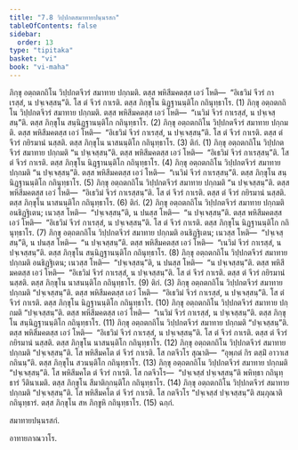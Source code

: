 ```yaml
---
title: "7.8 วิปฺปกตสมาทายปนฺนรสก"
tableOfContents: false
sidebar:
  order: 13
type: "tipitaka"
basket: "vi"
book: "vi-maha"
---
```



<DynamicBreadcrumb />

<Division number="317" book="vi-maha">

<Paragraph number="1450" book="vi-maha">
ภิกฺขุ อตฺถตกถิโน วิปฺปกตจีวรํ สมาทาย ปกฺกมติ. ตสฺส พหิสีมคตสฺส เอวํ โหติ—  “อิเธวิมํ จีวรํ กาเรสฺสํ, น ปจฺเจสฺสนฺ”ติ. โส ตํ จีวรํ กาเรติ. ตสฺส ภิกฺขุโน นิฏฺฐานนฺติโก กถินุทฺธาโร. (1)
</Paragraph>

<Paragraph number="1451" book="vi-maha">
ภิกฺขุ อตฺถตกถิโน วิปฺปกตจีวรํ สมาทาย ปกฺกมติ. ตสฺส พหิสีมคตสฺส เอวํ โหติ—  “เนวิมํ จีวรํ กาเรสฺสํ, น ปจฺเจสฺสนฺ”ติ. ตสฺส ภิกฺขุโน สนฺนิฏฺฐานนฺติโก กถินุทฺธาโร. (2)
</Paragraph>

<Paragraph number="1452" book="vi-maha">
ภิกฺขุ อตฺถตกถิโน วิปฺปกตจีวรํ สมาทาย ปกฺกมติ. ตสฺส พหิสีมคตสฺส เอวํ โหติ—  “อิเธวิมํ จีวรํ กาเรสฺสํ, น ปจฺเจสฺสนฺ”ติ. โส ตํ จีวรํ กาเรติ. ตสฺส ตํ จีวรํ กยิรมานํ นสฺสติ. ตสฺส ภิกฺขุโน นาสนนฺติโก กถินุทฺธาโร. (3)

</Paragraph>
</Division>

<Paragraph number="1453" type="center" book="vi-maha">
ติกํ. (1)


</Paragraph>

<Paragraph number="1454" book="vi-maha">
ภิกฺขุ อตฺถตกถิโน วิปฺปกตจีวรํ สมาทาย ปกฺกมติ “น ปจฺเจสฺสนฺ”ติ. ตสฺส พหิสีมคตสฺส เอวํ โหติ—  “อิเธวิมํ จีวรํ กาเรสฺสนฺ”ติ. โส ตํ จีวรํ กาเรติ. ตสฺส ภิกฺขุโน นิฏฺฐานนฺติโก กถินุทฺธาโร. (4)
</Paragraph>

<Paragraph number="1455" book="vi-maha">
ภิกฺขุ อตฺถตกถิโน วิปฺปกตจีวรํ สมาทาย ปกฺกมติ “น ปจฺเจสฺสนฺ”ติ. ตสฺส พหิสีมคตสฺส เอวํ โหติ—  “เนวิมํ จีวรํ กาเรสฺสนฺ”ติ. ตสฺส ภิกฺขุโน สนฺนิฏฺฐานนฺติโก กถินุทฺธาโร. (5)
</Paragraph>

<Paragraph number="1456" book="vi-maha">
ภิกฺขุ อตฺถตกถิโน วิปฺปกตจีวรํ สมาทาย ปกฺกมติ “น ปจฺเจสฺสนฺ”ติ. ตสฺส พหิสีมคตสฺส เอวํ โหติ—  “อิเธวิมํ จีวรํ กาเรสฺสนฺ”ติ. โส ตํ จีวรํ กาเรติ. ตสฺส ตํ จีวรํ กยิรมานํ นสฺสติ. ตสฺส ภิกฺขุโน นาสนนฺติโก กถินุทฺธาโร. (6)

</Paragraph>

<Paragraph number="1457" type="center" book="vi-maha">
ติกํ. (2)


</Paragraph>

<Paragraph number="1458" book="vi-maha">
ภิกฺขุ อตฺถตกถิโน วิปฺปกตจีวรํ สมาทาย ปกฺกมติ อนธิฏฺฐิเตน; เนวสฺส โหติ—  “ปจฺเจสฺสนฺ”ติ, น ปนสฺส โหติ—  “น ปจฺเจสฺสนฺ”ติ. ตสฺส พหิสีมคตสฺส เอวํ โหติ—  “อิเธวิมํ จีวรํ กาเรสฺสํ, น ปจฺเจสฺสนฺ”ติ. โส ตํ จีวรํ กาเรติ. ตสฺส ภิกฺขุโน นิฏฺฐานนฺติโก กถินุทฺธาโร. (7)
</Paragraph>

<Paragraph number="1459" book="vi-maha">
ภิกฺขุ อตฺถตกถิโน วิปฺปกตจีวรํ สมาทาย ปกฺกมติ อนธิฏฺฐิเตน; เนวสฺส โหติ—  “ปจฺเจสฺสนฺ”ติ, น ปนสฺส โหติ—  “น ปจฺเจสฺสนฺ”ติ. ตสฺส พหิสีมคตสฺส เอวํ โหติ—  “เนวิมํ จีวรํ กาเรสฺสํ, น ปจฺเจสฺสนฺ”ติ. ตสฺส ภิกฺขุโน สนฺนิฏฺฐานนฺติโก กถินุทฺธาโร. (8)
</Paragraph>

<Paragraph number="1460" book="vi-maha">
ภิกฺขุ อตฺถตกถิโน วิปฺปกตจีวรํ สมาทาย ปกฺกมติ อนธิฏฺฐิเตน; เนวสฺส โหติ—  “ปจฺเจสฺสนฺ”ติ, น ปนสฺส โหติ—  “น ปจฺเจสฺสนฺ”ติ. ตสฺส พหิสีมคตสฺส เอวํ โหติ—  “อิเธวิมํ จีวรํ กาเรสฺสํ, น ปจฺเจสฺสนฺ”ติ. โส ตํ จีวรํ กาเรติ. ตสฺส ตํ จีวรํ กยิรมานํ นสฺสติ. ตสฺส ภิกฺขุโน นาสนนฺติโก กถินุทฺธาโร. (9)

</Paragraph>

<Paragraph number="1461" type="center" book="vi-maha">
ติกํ. (3)


</Paragraph>

<Paragraph number="1462" book="vi-maha">
ภิกฺขุ อตฺถตกถิโน วิปฺปกตจีวรํ สมาทาย ปกฺกมติ “ปจฺเจสฺสนฺ”ติ. ตสฺส พหิสีมคตสฺส เอวํ โหติ—  “อิเธวิมํ จีวรํ กาเรสฺสํ, น ปจฺเจสฺสนฺ”ติ. โส ตํ จีวรํ กาเรติ. ตสฺส ภิกฺขุโน นิฏฺฐานนฺติโก กถินุทฺธาโร. (10)
</Paragraph>

<Paragraph number="1463" book="vi-maha">
ภิกฺขุ อตฺถตกถิโน วิปฺปกตจีวรํ สมาทาย ปกฺกมติ “ปจฺเจสฺสนฺ”ติ. ตสฺส พหิสีมคตสฺส เอวํ โหติ—  “เนวิมํ จีวรํ กาเรสฺสํ, น ปจฺเจสฺสนฺ”ติ. ตสฺส ภิกฺขุโน สนฺนิฏฺฐานนฺติโก กถินุทฺธาโร. (11)
</Paragraph>

<Paragraph number="1464" book="vi-maha">
ภิกฺขุ อตฺถตกถิโน วิปฺปกตจีวรํ สมาทาย ปกฺกมติ “ปจฺเจสฺสนฺ”ติ. ตสฺส พหิสีมคตสฺส เอวํ โหติ—  “อิเธวิมํ จีวรํ กาเรสฺสํ, น ปจฺเจสฺสนฺ”ติ. โส ตํ จีวรํ กาเรติ. ตสฺส ตํ จีวรํ กยิรมานํ นสฺสติ. ตสฺส ภิกฺขุโน นาสนนฺติโก กถินุทฺธาโร. (12)
</Paragraph>

<Paragraph number="1465" book="vi-maha">
ภิกฺขุ อตฺถตกถิโน วิปฺปกตจีวรํ สมาทาย ปกฺกมติ “ปจฺเจสฺสนฺ”ติ. โส พหิสีมคโต ตํ จีวรํ กาเรติ. โส กตจีวโร สุณาติ—  “อุพฺภตํ กิร ตสฺมิํ อาวาเส กถินนฺ”ติ. ตสฺส ภิกฺขุโน สวนนฺติโก กถินุทฺธาโร. (13)
</Paragraph>

<Paragraph number="1466" book="vi-maha">
ภิกฺขุ อตฺถตกถิโน วิปฺปกตจีวรํ สมาทาย ปกฺกมติ “ปจฺเจสฺสนฺ”ติ. โส พหิสีมคโต ตํ จีวรํ กาเรติ. โส กตจีวโร—  “ปจฺเจสฺสํ ปจฺเจสฺสนฺ”ติ พหิทฺธา กถินุทฺธารํ วีตินาเมติ. ตสฺส ภิกฺขุโน สีมาติกฺกนฺติโก กถินุทฺธาโร. (14)
</Paragraph>

<Paragraph number="1467" book="vi-maha">
ภิกฺขุ อตฺถตกถิโน วิปฺปกตจีวรํ สมาทาย ปกฺกมติ “ปจฺเจสฺสนฺ”ติ. โส พหิสีมคโต ตํ จีวรํ กาเรติ. โส กตจีวโร “ปจฺเจสฺสํ ปจฺเจสฺสนฺ”ติ สมฺภุณาติ กถินุทฺธารํ. ตสฺส ภิกฺขุโน สห ภิกฺขูหิ กถินุทฺธาโร. (15)

</Paragraph>

<Paragraph number="1468" type="center" book="vi-maha">
ฉกฺกํ.

  
สมาทายปนฺนรสกํ.

  
อาทายภาณวาโร.
</Paragraph>